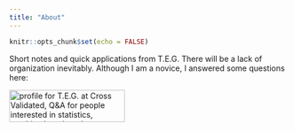 ```yaml
---
title: "About"
---
```


```r
knitr::opts_chunk$set(echo = FALSE)
```

Short notes and quick applications from T.E.G. There will be a lack of organization inevitably. Although I am a novice, I answered some questions here:

<div>
<a align="left" href="https://stats.stackexchange.com/users/109647/t-e-g">
<img align="left" src="https://stats.stackexchange.com/users/flair/109647.png" width="208" height="58" alt="profile for T.E.G. at Cross Validated, Q&amp;A for people interested in statistics, machine learning, data analysis, data mining, and data visualization" title="profile for T.E.G. at Cross Validated, Q&amp;A for people interested in statistics, machine learning, data analysis, data mining, and data visualization">
</a></div>
<br /> 